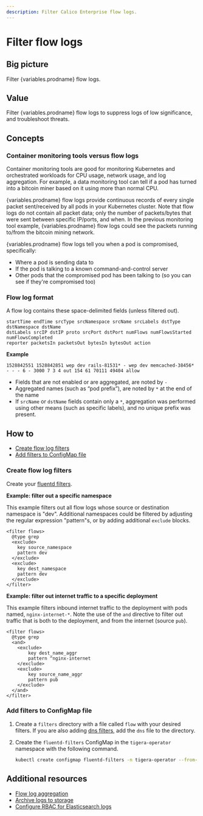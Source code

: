 ```yaml
---
description: Filter Calico Enterprise flow logs.
---
```



# Filter flow logs

## Big picture

Filter {variables.prodname} flow logs.

## Value

Filter {variables.prodname} flow logs to suppress logs of low significance, and troubleshoot threats.

## Concepts

### Container monitoring tools versus flow logs

Container monitoring tools are good for monitoring Kubernetes and orchestrated workloads for CPU usage, network usage, and log aggregation. For example, a data monitoring tool can tell if a pod has turned into a bitcoin miner based on it using more than normal CPU.

{variables.prodname} flow logs provide continuous records of every single packet sent/received by all pods in your Kubernetes cluster. Note that flow logs do not contain all packet data; only the number of packets/bytes that were sent between specific IP/ports, and when. In the previous monitoring tool example, {variables.prodname} flow logs could see the packets running to/from the bitcoin mining network.

{variables.prodname} flow logs tell you when a pod is compromised, specifically:

- Where a pod is sending data to
- If the pod is talking to a known command-and-control server
- Other pods that the compromised pod has been talking to (so you can see if they're compromised too)

### Flow log format

A flow log contains these space-delimited fields (unless filtered out).

```
startTime endTime srcType srcNamespace srcName srcLabels dstType dstNamespace dstName
dstLabels srcIP dstIP proto srcPort dstPort numFlows numFlowsStarted numFlowsCompleted
reporter packetsIn packetsOut bytesIn bytesOut action
```

**Example**

```
1528842551 1528842851 wep dev rails-81531* - wep dev memcached-38456* - - - 6 - 3000 7 3 4 out 154 61 70111 49404 allow
```

- Fields that are not enabled or are aggregated, are noted by `-`
- Aggregated names (such as “pod prefix”), are noted by `*` at the end of the name
- If `srcName` or `dstName` fields contain only a `*`, aggregation was performed using other means (such as specific labels), and no unique prefix was present.

## How to

- [Create flow log filters](#create-flow-log-filters)
- [Add filters to ConfigMap file](#add-filters-to-configmap-file)

### Create flow log filters

Create your [fluentd filters](https://docs.fluentd.org/filter/grep).

**Example: filter out a specific namespace**

This example filters out all flow logs whose source or destination namespace is "dev". Additional namespaces could be filtered by adjusting the regular expression "pattern"s, or by adding additional `exclude` blocks.

```
<filter flows>
  @type grep
  <exclude>
    key source_namespace
    pattern dev
  </exclude>
  <exclude>
    key dest_namespace
    pattern dev
  </exclude>
</filter>
```

**Example: filter out internet traffic to a specific deployment**

This example filters inbound internet traffic to the deployment with pods named, `nginx-internet-*`. Note the use of the `and` directive to filter out traffic that is both to the deployment, and from the internet (source `pub`).

```
<filter flows>
  @type grep
  <and>
    <exclude>
        key dest_name_aggr
        pattern ^nginx-internet
    </exclude>
    <exclude>
        key source_name_aggr
        pattern pub
    </exclude>
  </and>
</filter>
```

### Add filters to ConfigMap file

1. Create a `filters` directory with a file called `flow` with your desired filters. If you are also adding [dns filters](../dns/filtering-dns.mdx), add the `dns` file to the directory.

1. Create the `fluentd-filters` ConfigMap in the `tigera-operator` namespace with the following command.

   ```bash
   kubectl create configmap fluentd-filters -n tigera-operator --from-file=filters
   ```

## Additional resources

- [Flow log aggregation](aggregation.mdx)
- [Archive logs to storage](../archive-storage.mdx)
- [Configure RBAC for Elasticsearch logs](../rbac-elasticsearch.mdx)
